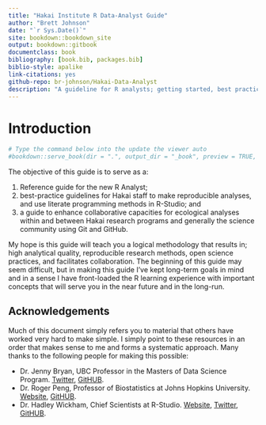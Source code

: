 ```yaml
--- 
title: "Hakai Institute R Data-Analyst Guide"
author: "Brett Johnson"
date: "`r Sys.Date()`"
site: bookdown::bookdown_site
output: bookdown::gitbook
documentclass: book
bibliography: [book.bib, packages.bib]
biblio-style: apalike
link-citations: yes
github-repo: br-johnson/Hakai-Data-Analyst
description: "A guideline for R analysts; getting started, best practices, and collaboration"
---
```

# Introduction
```r
# Type the command below into the update the viewer auto
#bookdown::serve_book(dir = ".", output_dir = "_book", preview = TRUE, in_session = TRUE)
```

The objective of this guide is to serve as a:

1) Reference guide for the new R Analyst; 
2) best-practice guidelines for Hakai staff to make reproducible analyses, and use literate programming methods in R-Studio; and 
3) a guide to enhance collaborative capacities for ecological analyses within and between Hakai research programs and generally the science community using Git and GitHub. 

My hope is this guide will teach you a logical methodology that results in; high analytical quality, reproducible research methods, open science practices, and facilitates collaboration. The beginning of this guide may seem difficult, but in making this guide I've kept long-term goals in mind and in a sense I have front-loaded the R learning experience with important concepts that will serve you in the near future and in the long-run.

## Acknowledgements
Much of this document simply refers you to material that others have worked very hard to make simple. I simply point to these resources in an order that makes sense to me and forms a systematic approach. Many thanks to the following people for making this possible:

* Dr. Jenny Bryan, UBC Professor in the Masters of Data Science Program. [Twitter](https://twitter.com/JennyBryan), [GitHUB](https://github.com/jennybc).
* Dr. Roger Peng, Professor of Biostatistics at Johns Hopkins University. [Website](http://www.biostat.jhsph.edu/~rpeng/), [GitHUB](https://github.com/rdpeng).
* Dr. Hadley Wickham, Chief Scientists at R-Studio. [Website](http://hadley.nz/), [Twitter](https://twitter.com/hadleywickham), [GitHUB](https://github.com/hadley).

